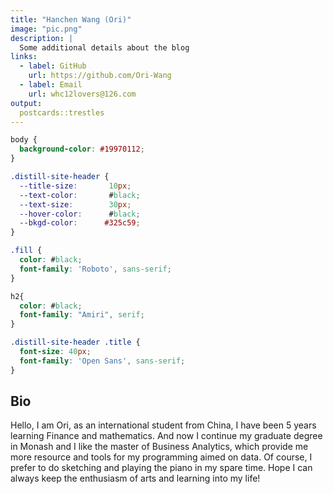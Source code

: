 ```yaml
---
title: "Hanchen Wang (Ori)"
image: "pic.png"
description: |
  Some additional details about the blog
links:
  - label: GitHub
    url: https://github.com/Ori-Wang
  - label: Email
    url: whc12lovers@126.com
output:
  postcards::trestles
---
```



```css
body {
  background-color: #19970112;
}

.distill-site-header {
  --title-size:       10px;
  --text-color:       #black;
  --text-size:        30px;
  --hover-color:      #black;
  --bkgd-color:      #325c59;
}

.fill {
  color: #black;
  font-family: 'Roboto', sans-serif;   
}

h2{
  color: #black;
  font-family: "Amiri", serif;
}

.distill-site-header .title {
  font-size: 40px;
  font-family: 'Open Sans', sans-serif;
}
```

## Bio

Hello, I am Ori, as an international student from China, I have been 5 years learning Finance and mathematics. And now I continue my graduate degree in Monash and I like the master of Business Analytics, which provide me more resource and tools for my programming aimed on data. Of course, I prefer to do sketching and playing the piano in my spare time. Hope I can always keep the enthusiasm of arts and learning into my life!